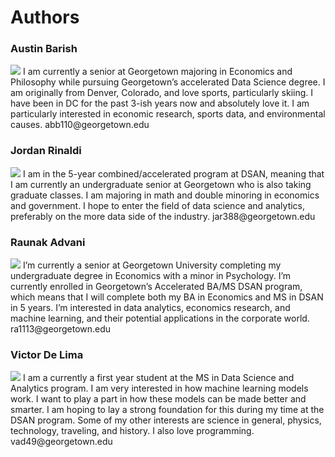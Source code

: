# Authors {#authors}

::: {layout-ncol=2}

### Austin Barish
![](../images/img/authors/austin_barish.png)
 I am currently a senior at Georgetown majoring in Economics and Philosophy while pursuing Georgetown's accelerated Data Science degree. I am originally from Denver, Colorado, and love sports, particularly skiing. I have been in DC for the past 3-ish years now and absolutely love it. I am particularly interested in economic research, sports data, and environmental causes. abb110@georgetown.edu

### Jordan Rinaldi
![](../images/img/authors/jordan_rinaldi.png)
I am in the 5-year combined/accelerated program at DSAN, meaning that I am currently an undergraduate senior at Georgetown who is also taking graduate classes. I am majoring in math and double minoring in economics and government. I hope to enter the field of data science and analytics, preferably on the more data side of the industry. jar388@georgetown.edu

:::

::: {layout-ncol=2}

### Raunak Advani
![](../images/img/authors/raunak_advani.jpg)
I’m currently a senior at Georgetown University completing my undergraduate degree in Economics with a minor in Psychology. I’m currently enrolled in Georgetown’s Accelerated BA/MS DSAN program, which means that I will complete both my BA in Economics and MS in DSAN in 5 years. I'm interested in data analytics, economics research, and machine learning, and their potential applications in the corporate world. ra1113@georgetown.edu

### Victor De Lima
![](../images/img/authors/victor_delima.jpeg)
I am a currently a first year student at the MS in Data Science and Analytics program. I am very interested in how machine learning models work. I want to play a part in how these models can be made better and smarter. I am hoping to lay a strong foundation for this during my time at the DSAN program. Some of my other interests are science in general, physics, technology, traveling, and history. I also love programming. vad49@georgetown.edu


:::
